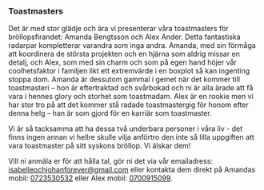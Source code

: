 ### Toastmasters

Det är med stor glädje och ära vi presenterar våra toastmasters för bröllopsfirandet: Amanda Bengtsson och Alex Ander. Detta fantastiska radarpar kompletterar varandra som inga andra. Amanda, med sin förmåga att koordinera de största projekten och en hjärna som aldrig missar en detalj, och Alex, som med sin charm och som på egen hand höjer vår coolhetsfaktor i familjen likt ett extremvärde i en boxplot så kan ingenting stoppa dom. Amanda är dessutom gammal i gemet när det kommer till toastmasteri – hon är eftertraktad och svårbokad och ni är alla ärade att få vara i hennes glory och storhet som toastmadam. Alex är en rookie men vi har stor tro på att det kommer stå radade toastmastergig för honom efter denna helg – han är som gjord för en karriär som toastmaster.

Vi är så tacksamma att ha dessa två underbara personer i våra liv - det finns ingen annan vi hellre skulle vilja anförtro den inte så lilla uppgiften att vara toastmaster på sitt syskons bröllop. Vi älskar dem!

Vill ni anmäla er för att hålla tal, gör ni det via vår emailadress: [isabelleochjohanforever@gmail.com](mailto:isabelleochjohanforever@gmail.com) eller kontakta dem direkt på Amandas mobil: [0723530532](tel:0723530532) eller Alex mobil: [0700915099](tel:0700915099).

